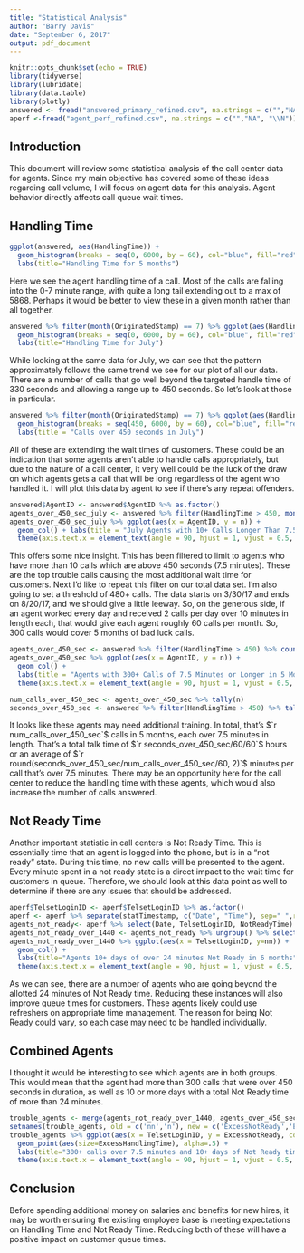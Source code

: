 ```yaml
---
title: "Statistical Analysis"
author: "Barry Davis"
date: "September 6, 2017"
output: pdf_document
---
```


```r
knitr::opts_chunk$set(echo = TRUE)
library(tidyverse)
library(lubridate)
library(data.table)
library(plotly)
answered <- fread("answered_primary_refined.csv", na.strings = c("","NA"))
aperf <-fread("agent_perf_refined.csv", na.strings = c("","NA", "\\N"))
```

## Introduction

This document will review some statistical analysis of the call center data for agents. Since my main objective has covered some of these ideas regarding call volume, I will focus on agent data for this analysis. Agent behavior directly affects call queue wait times.

## Handling Time

```r
ggplot(answered, aes(HandlingTime)) + 
  geom_histogram(breaks = seq(0, 6000, by = 60), col="blue", fill="red") + 
  labs(title="Handling Time for 5 months")
```


Here we see the agent handling time of a call. Most of the calls are falling into the 0-7 minute range, with quite a long tail extending out to a max of 5868. Perhaps it would be better to view these in a given month rather than all together.

```r
answered %>% filter(month(OriginatedStamp) == 7) %>% ggplot(aes(HandlingTime)) + 
  geom_histogram(breaks = seq(0, 6000, by = 60), col="blue", fill="red") + 
  labs(title="Handling Time for July")
```

While looking at the same data for July, we can see that the pattern approximately follows the same trend we see for our plot of all our data. There are a number of calls that go well beyond the targeted handle time of 330 seconds and allowing a range up to 450 seconds. So let's look at those in particular.

```r
answered %>% filter(month(OriginatedStamp) == 7) %>% ggplot(aes(HandlingTime)) + 
  geom_histogram(breaks = seq(450, 6000, by = 60), col="blue", fill="red") + 
  labs(title = "Calls over 450 seconds in July")
```

All of these are extending the wait times of customers. These could be an indication that some agents aren't able to handle calls appropriately, but due to the nature of a call center, it very well could be the luck of the draw on which agents gets a call that will be long regardless of the agent who handled it. I will plot this data by agent to see if there's any repeat offenders.

```r
answered$AgentID <- answered$AgentID %>% as.factor()
agents_over_450_sec_july <- answered %>% filter(HandlingTime > 450, month(OriginatedStamp) == 7) %>% count(AgentID) %>% filter(n > 10)
agents_over_450_sec_july %>% ggplot(aes(x = AgentID, y = n)) + 
  geom_col() + labs(title = "July Agents with 10+ Calls Longer Than 7.5 Minutes") + 
  theme(axis.text.x = element_text(angle = 90, hjust = 1, vjust = 0.5, size = 4))
```

This offers some nice insight. This has been filtered to limit to agents who have more than 10 calls which are above 450 seconds (7.5 minutes). These are the top trouble calls causing the most additional wait time for customers. Next I'd like to repeat this filter on our total data set. I'm also going to set a threshold of 480+ calls. The data starts on 3/30/17 and ends on 8/20/17, and we should give a little leeway. So, on the generous side, if an agent worked every day and received 2 calls per day over 10 minutes in length each, that would give each agent roughly 60 calls per month. So, 300 calls would cover 5 months of bad luck calls.

```r
agents_over_450_sec <- answered %>% filter(HandlingTime > 450) %>% count(AgentID) %>% filter(n > 300)
agents_over_450_sec %>% ggplot(aes(x = AgentID, y = n)) + 
  geom_col() + 
  labs(title = "Agents with 300+ Calls of 7.5 Minutes or Longer in 5 Months") + 
  theme(axis.text.x = element_text(angle = 90, hjust = 1, vjust = 0.5, size=5))
```

```r
num_calls_over_450_sec <- agents_over_450_sec %>% tally(n)
seconds_over_450_sec <- answered %>% filter(HandlingTime > 450) %>% tally(HandlingTime)
```

It looks like these agents may need additional training. In total, that's $`r num_calls_over_450_sec`$ calls in 5 months, each over 7.5 minutes in length. That's a total talk time of $`r seconds_over_450_sec/60/60`$ hours or an average of $`r round(seconds_over_450_sec/num_calls_over_450_sec/60, 2)`$ minutes per call that's over 7.5 minutes. There may be an opportunity here for the call center to reduce the handling time with these agents, which would also increase the number of calls answered.

## Not Ready Time

Another important statistic in call centers is Not Ready Time. This is essentially time that an agent is logged into the phone, but is in a "not ready" state. During this time, no new calls will be presented to the agent. Every minute spent in a not ready state is a direct impact to the wait time for customers in queue. Therefore, we should look at this data point as well to determine if there are any issues that should be addressed.

```r
aperf$TelsetLoginID <- aperf$TelsetLoginID %>% as.factor()
aperf <- aperf %>% separate(statTimestamp, c("Date", "Time"), sep=" ",remove=FALSE)
agents_not_ready<- aperf %>% select(Date, TelsetLoginID, NotReadyTime) %>% group_by(Date, TelsetLoginID) %>% tally(NotReadyTime) %>% filter(n > 1440)
agents_not_ready_over_1440 <- agents_not_ready %>% ungroup() %>% select(TelsetLoginID, n) %>% count(TelsetLoginID) %>% filter(nn > 10)
agents_not_ready_over_1440 %>% ggplot(aes(x = TelsetLoginID, y=nn)) + 
  geom_col() + 
  labs(title="Agents 10+ days of over 24 minutes Not Ready in 6 months") + 
  theme(axis.text.x = element_text(angle = 90, hjust = 1, vjust = 0.5, size = 7))
```

As we can see, there are a number of agents who are going beyond the allotted 24 minutes of Not Ready time. Reducing these instances will also improve queue times for customers. These agents likely could use refreshers on appropriate time management. The reason for being Not Ready could vary, so each case may need to be handled individually.

## Combined Agents

I thought it would be interesting to see which agents are in both groups. This would mean that the agent had more than 300 calls that were over 450 seconds in duration, as well as 10 or more days with a total Not Ready time of more than 24 minutes.

```r
trouble_agents <- merge(agents_not_ready_over_1440, agents_over_450_sec, by.x = c("TelsetLoginID"), by.y = c("AgentID"))
setnames(trouble_agents, old = c('nn','n'), new = c('ExcessNotReady','ExcessHandlingTime'))
trouble_agents %>% ggplot(aes(x = TelsetLoginID, y = ExcessNotReady, col = "red")) + 
  geom_point(aes(size=ExcessHandlingTime), alpha=.5) +
  labs(title="300+ calls over 7.5 minutes and 10+ days of Not Ready time over 24 minutes", x="AgentID") +
  theme(axis.text.x = element_text(angle = 90, hjust = 1, vjust = 0.5, size=7))
```

## Conclusion

Before spending additional money on salaries and benefits for new hires, it may be worth ensuring the existing employee base is meeting expectations on Handling Time and Not Ready Time. Reducing both of these will have a positive impact on customer queue times.